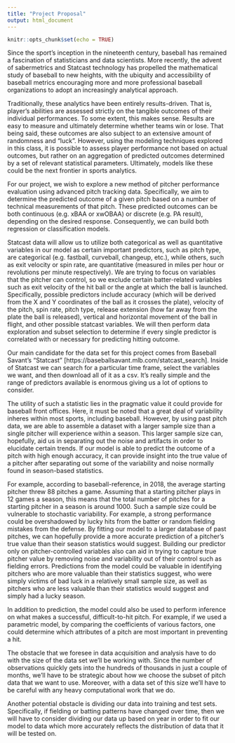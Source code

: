 ```yaml
---
title: "Project Proposal"
output: html_document
---
```


```r
knitr::opts_chunk$set(echo = TRUE)
```

Since the sport’s inception in the nineteenth century, baseball has remained a fascination of statisticians and data scientists. More recently, the advent of sabermetrics and Statcast technology has propelled the mathematical study of baseball to new heights, with the ubiquity and accessibility of baseball metrics encouraging more and more professional baseball organizations to adopt an increasingly analytical approach.

Traditionally, these analytics have been entirely results-driven. That is, player’s abilities are assessed strictly on the tangible outcomes of their individual performances. To some extent, this makes sense. Results are easy to measure and ultimately determine whether teams win or lose. That being said, these outcomes are also subject to an extensive amount of randomness and “luck”. However, using the modeling techniques explored in this class, it is possible to assess player performance not based on actual outcomes, but rather on an aggregation of predicted outcomes determined by a set of relevant statistical parameters. Ultimately, models like these could be the next frontier in sports analytics.

For our project, we wish to explore a new method of pitcher performance evaluation using advanced pitch tracking data. Specifically, we aim to determine the predicted outcome of a given pitch based on a number of technical measurements of that pitch. These predicted outcomes can be both continuous (e.g. xBAA or xwOBAA) or discrete (e.g. PA result), depending on the desired response. Consequently, we can build both regression or classification models.

Statcast data will allow us to utilize both categorical as well as quantitative variables in our model as certain important predictors, such as pitch type, are categorical (e.g. fastball, curveball, changeup, etc.), while others, such as exit velocity or spin rate, are quantitative (measured in miles per hour or revolutions per minute respectively). We are trying to focus on variables that the pitcher can control, so we exclude certain batter-related variables such as exit velocity of the hit ball or the angle at which the ball is launched. Specifically, possible predictors include accuracy (which will be derived from the X and Y coordinates of the ball as it crosses the plate), velocity of the pitch, spin rate, pitch type, release extension (how far away from the plate the ball is released), vertical and horizontal movement of the ball in flight, and other possible statcast variables. We will then perform data exploration and subset selection to determine if every single predictor is correlated with or necessary for predicting hitting outcome.

Our main candidate for the data set for this project comes from Baseball Savant’s “Statcast” [https://baseballsavant.mlb.com/statcast_search]. Inside of Statcast we can search for a particular time frame, select the variables we want, and then download all of it as a csv. It’s really simple and the range of predictors available is enormous giving us a lot of options to consider.

The utility of such a statistic lies in the pragmatic value it could provide for baseball front offices. Here, it must be noted that a great deal of variability inheres within most sports, including baseball. However, by using past pitch data, we are able to assemble a dataset with a larger sample size than a single pitcher will experience within a season. This larger sample size can, hopefully, aid us in separating out the noise and artifacts in order to elucidate certain trends. If our model is able to predict the outcome of a pitch with high enough accuracy, it can provide insight into the true value of a pitcher after separating out some of the variability and noise normally found in season-based statistics.

For example, according to baseball-reference, in 2018, the average starting pitcher threw 88 pitches a game. Assuming that a starting pitcher plays in 12 games a season, this means that the total number of pitches for a starting pitcher in a season is around 1000. Such a sample size could be vulnerable to stochastic variability. For example, a strong performance could be overshadowed by lucky hits from the batter or random fielding mistakes from the defense. By fitting our model to a larger database of past pitches, we can hopefully provide a more accurate prediction of a pitcher’s true value than their season statistics would suggest. Building our predictor only on pitcher-controlled variables also can aid in trying to capture true pitcher value by removing noise and variability out of their control such as fielding errors. Predictions from the model could be valuable in identifying pitchers who are more valuable than their statistics suggest, who were simply victims of bad luck in a relatively small sample size, as well as pitchers who are less valuable than their statistics would suggest and simply had a lucky season.

In addition to prediction, the model could also be used to perform inference on what makes a successful, difficult-to-hit pitch. For example, if we used a parametric model, by comparing the coefficients of various factors, one could determine which attributes of a pitch are most important in preventing a hit.

The obstacle that we foresee in data acquisition and analysis have to do with the size of the data set we’ll be working with. Since the number of observations quickly gets into the hundreds of thousands in just a couple of months, we’ll have to be strategic about how we choose the subset of pitch data that we want to use. Moreover, with a data set of this size we’ll have to be careful with any heavy computational work that we do.

Another potential obstacle is dividing our data into training and test sets. Specifically, if fielding or batting patterns have changed over time, then we will have to consider dividing our data up based on year in order to fit our model to data which more accurately reflects the distribution of data that it will be tested on. 


